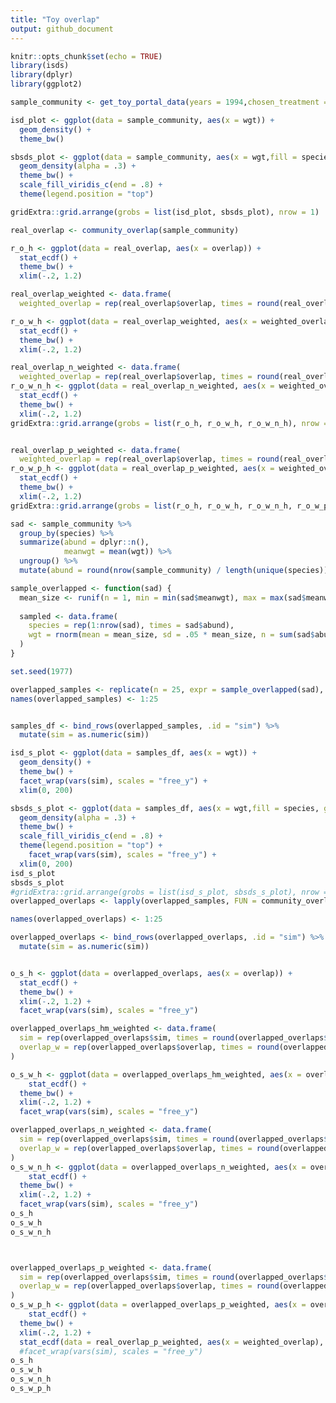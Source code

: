 ```yaml
---
title: "Toy overlap"
output: github_document
---
```


```r
knitr::opts_chunk$set(echo = TRUE)
library(isds)
library(dplyr)
library(ggplot2)
```

```r

sample_community <- get_toy_portal_data(years = 1994,chosen_treatment = "control")

isd_plot <- ggplot(data = sample_community, aes(x = wgt)) +
  geom_density() +
  theme_bw()

sbsds_plot <- ggplot(data = sample_community, aes(x = wgt,fill = species, group = species)) +
  geom_density(alpha = .3) +
  theme_bw() +
  scale_fill_viridis_c(end = .8) +
  theme(legend.position = "top")

gridExtra::grid.arrange(grobs = list(isd_plot, sbsds_plot), nrow = 1)

```

```r

real_overlap <- community_overlap(sample_community)

r_o_h <- ggplot(data = real_overlap, aes(x = overlap)) +
  stat_ecdf() +
  theme_bw() +
  xlim(-.2, 1.2)

real_overlap_weighted <- data.frame(
  weighted_overlap = rep(real_overlap$overlap, times = round(real_overlap$hm)))

r_o_w_h <- ggplot(data = real_overlap_weighted, aes(x = weighted_overlap)) +
  stat_ecdf() +
  theme_bw() +
  xlim(-.2, 1.2)

real_overlap_n_weighted <- data.frame(
  weighted_overlap = rep(real_overlap$overlap, times = round(real_overlap$total_n)))
r_o_w_n_h <- ggplot(data = real_overlap_n_weighted, aes(x = weighted_overlap)) +
  stat_ecdf() +
  theme_bw() +
  xlim(-.2, 1.2)
gridExtra::grid.arrange(grobs = list(r_o_h, r_o_w_h, r_o_w_n_h), nrow = 1)


real_overlap_p_weighted <- data.frame(
  weighted_overlap = rep(real_overlap$overlap, times = round(real_overlap$prod_n)))
r_o_w_p_h <- ggplot(data = real_overlap_p_weighted, aes(x = weighted_overlap)) +
  stat_ecdf() +
  theme_bw() +
  xlim(-.2, 1.2)
gridExtra::grid.arrange(grobs = list(r_o_h, r_o_w_h, r_o_w_n_h, r_o_w_p_h), nrow = 1)
```

```r

sad <- sample_community %>%
  group_by(species) %>%
  summarize(abund = dplyr::n(),
            meanwgt = mean(wgt)) %>%
  ungroup() %>%
  mutate(abund = round(nrow(sample_community) / length(unique(species))))

sample_overlapped <- function(sad) {
  mean_size <- runif(n = 1, min = min(sad$meanwgt), max = max(sad$meanwgt))
  
  sampled <- data.frame(
    species = rep(1:nrow(sad), times = sad$abund),
    wgt = rnorm(mean = mean_size, sd = .05 * mean_size, n = sum(sad$abund))
  )
}

set.seed(1977)

overlapped_samples <- replicate(n = 25, expr = sample_overlapped(sad), simplify = F)
names(overlapped_samples) <- 1:25


samples_df <- bind_rows(overlapped_samples, .id = "sim") %>%
  mutate(sim = as.numeric(sim))

isd_s_plot <- ggplot(data = samples_df, aes(x = wgt)) +
  geom_density() +
  theme_bw() +
  facet_wrap(vars(sim), scales = "free_y") +
  xlim(0, 200)

sbsds_s_plot <- ggplot(data = samples_df, aes(x = wgt,fill = species, group = species)) +
  geom_density(alpha = .3) +
  theme_bw() +
  scale_fill_viridis_c(end = .8) +
  theme(legend.position = "top") +
    facet_wrap(vars(sim), scales = "free_y") +
  xlim(0, 200)
isd_s_plot
sbsds_s_plot
#gridExtra::grid.arrange(grobs = list(isd_s_plot, sbsds_s_plot), nrow = 1)
overlapped_overlaps <- lapply(overlapped_samples, FUN = community_overlap)

names(overlapped_overlaps) <- 1:25

overlapped_overlaps <- bind_rows(overlapped_overlaps, .id = "sim") %>%
  mutate(sim = as.numeric(sim))


o_s_h <- ggplot(data = overlapped_overlaps, aes(x = overlap)) +
  stat_ecdf() +
  theme_bw() +
  xlim(-.2, 1.2) +
  facet_wrap(vars(sim), scales = "free_y")

overlapped_overlaps_hm_weighted <- data.frame(
  sim = rep(overlapped_overlaps$sim, times = round(overlapped_overlaps$hm)),
  overlap_w = rep(overlapped_overlaps$overlap, times = round(overlapped_overlaps$hm))
)

o_s_w_h <- ggplot(data = overlapped_overlaps_hm_weighted, aes(x = overlap_w)) +
    stat_ecdf() +
  theme_bw() +
  xlim(-.2, 1.2) +
  facet_wrap(vars(sim), scales = "free_y")

overlapped_overlaps_n_weighted <- data.frame(
  sim = rep(overlapped_overlaps$sim, times = round(overlapped_overlaps$total_n)),
  overlap_w = rep(overlapped_overlaps$overlap, times = round(overlapped_overlaps$total_n))
)
o_s_w_n_h <- ggplot(data = overlapped_overlaps_n_weighted, aes(x = overlap_w)) +
    stat_ecdf() +
  theme_bw() +
  xlim(-.2, 1.2) +
  facet_wrap(vars(sim), scales = "free_y")
o_s_h
o_s_w_h
o_s_w_n_h



overlapped_overlaps_p_weighted <- data.frame(
  sim = rep(overlapped_overlaps$sim, times = round(overlapped_overlaps$prod_n)),
  overlap_w = rep(overlapped_overlaps$overlap, times = round(overlapped_overlaps$prod_n))
)
o_s_w_p_h <- ggplot(data = overlapped_overlaps_p_weighted, aes(x = overlap_w, color = as.factor(sim))) +
    stat_ecdf() +
  theme_bw() +
  xlim(-.2, 1.2) +
  stat_ecdf(data = real_overlap_p_weighted, aes(x = weighted_overlap), color = "black")
  #facet_wrap(vars(sim), scales = "free_y")
o_s_h
o_s_w_h
o_s_w_n_h
o_s_w_p_h
```

